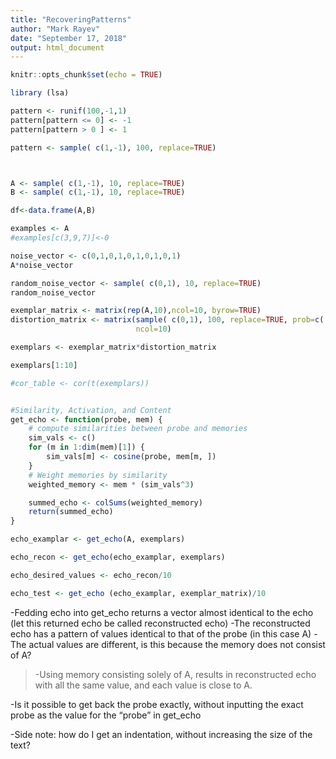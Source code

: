 ```yaml
---
title: "RecoveringPatterns"
author: "Mark Rayev"
date: "September 17, 2018"
output: html_document
---
```


```r
knitr::opts_chunk$set(echo = TRUE)
```

```r
library (lsa)

pattern <- runif(100,-1,1)
pattern[pattern <= 0] <- -1
pattern[pattern > 0 ] <- 1

pattern <- sample( c(1,-1), 100, replace=TRUE)



A <- sample( c(1,-1), 10, replace=TRUE)
B <- sample( c(1,-1), 10, replace=TRUE)

df<-data.frame(A,B)

examples <- A
#examples[c(3,9,7)]<-0

noise_vector <- c(0,1,0,1,0,1,0,1,0,1)
A*noise_vector

random_noise_vector <- sample( c(0,1), 10, replace=TRUE)
random_noise_vector

exemplar_matrix <- matrix(rep(A,10),ncol=10, byrow=TRUE)
distortion_matrix <- matrix(sample( c(0,1), 100, replace=TRUE, prob=c(.1,.9)),
                            ncol=10)

exemplars <- exemplar_matrix*distortion_matrix

exemplars[1:10]

#cor_table <- cor(t(exemplars))


#Similarity, Activation, and Content
get_echo <- function(probe, mem) {
    # compute similarities between probe and memories
    sim_vals <- c()
    for (m in 1:dim(mem)[1]) {
        sim_vals[m] <- cosine(probe, mem[m, ])  
    }
    # Weight memories by similarity
    weighted_memory <- mem * (sim_vals^3)  

    summed_echo <- colSums(weighted_memory)
    return(summed_echo)
}

echo_examplar <- get_echo(A, exemplars) 

echo_recon <- get_echo(echo_examplar, exemplars) 

echo_desired_values <- echo_recon/10

echo_test <- get_echo (echo_examplar, exemplar_matrix)/10
```

-Fedding echo into get_echo returns a vector almost identical to the echo (let this returned echo be called reconstructed echo)
-The reconstructed echo has a pattern of values identical to that of the probe (in this case A)
-The actual values are different, is this because the memory does not consist of A?
<blockquote>
  -Using memory consisting solely of A, results in reconstructed echo with all the same value, and each value is close to A.
</blockquote>
-Is it possible to get back the probe exactly, without inputting the exact probe as the value for the "probe" in get_echo 

-Side note: how do I get an indentation, without increasing the size of the text?
